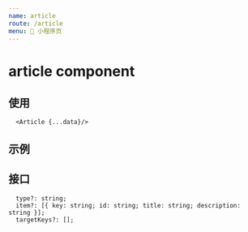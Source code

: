 ```yaml
---
name: article
route: /article
menu: 📃 小程序页
---
```



# article component

## 使用

```
  <Article {...data}/>
```

## 示例

<Article {...$$article()} />

## 接口

```
  type?: string;
  item?: [{ key: string; id: string; title: string; description: string }];
  targetKeys?: [];
```
